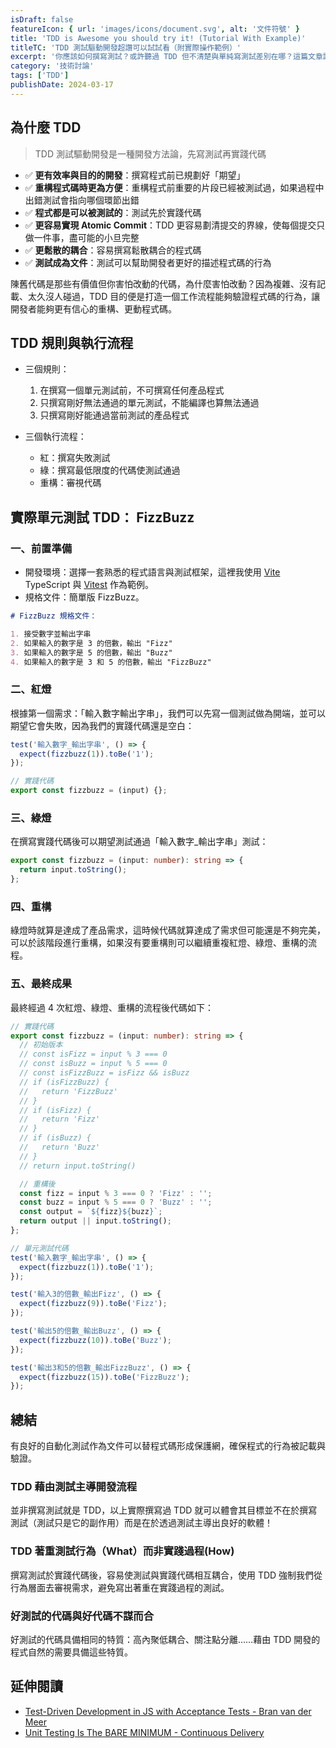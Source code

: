 ```yaml
---
isDraft: false
featureIcon: { url: 'images/icons/document.svg', alt: '文件符號' }
title: 'TDD is Awesome you should try it! (Tutorial With Example)'
titleTC: 'TDD 測試驅動開發超讚可以試試看（附實際操作範例）'
excerpt: '你應該如何撰寫測試？或許聽過 TDD 但不清楚與單純寫測試差別在哪？這篇文章詳細描述 TDD 的優勢與實際操作範例快速了解 TDD 為什麼這麼讚。'
category: '技術討論'
tags: ['TDD']
publishDate: 2024-03-17
---
```


## 為什麼 TDD

> TDD 測試驅動開發是一種開發方法論，先寫測試再實踐代碼

- ✅ **更有效率與目的的開發**：撰寫程式前已規劃好「期望」
- ✅ **重構程式碼時更為方便**：重構程式前重要的片段已經被測試過，如果過程中出錯測試會指向哪個環節出錯
- ✅ **程式都是可以被測試的**：測試先於實踐代碼
- ✅ **更容易實現 Atomic Commit**：TDD 更容易劃清提交的界線，使每個提交只做一件事，盡可能的小旦完整
- ✅ **更鬆散的耦合**：容易撰寫鬆散耦合的程式碼
- ✅ **測試成為文件**：測試可以幫助開發者更好的描述程式碼的行為

陳舊代碼是那些有價值但你害怕改動的代碼，為什麼害怕改動？因為複雜、沒有記載、太久沒人碰過，TDD 目的便是打造一個工作流程能夠驗證程式碼的行為，讓開發者能夠更有信心的重構、更動程式碼。

## TDD 規則與執行流程

- 三個規則：

  1. 在撰寫一個單元測試前，不可撰寫任何產品程式
  2. 只撰寫剛好無法通過的單元測試，不能編譯也算無法通過
  3. 只撰寫剛好能通過當前測試的產品程式

- 三個執行流程：
  - 紅：撰寫失敗測試
  - 綠：撰寫最低限度的代碼使測試通過
  - 重構：審視代碼

## 實際單元測試 TDD： FizzBuzz

### 一、前置準備

- 開發環境：選擇一套熟悉的程式語言與測試框架，這裡我使用 [Vite](https://vitejs.dev/) TypeScript 與 [Vitest](https://vitest.dev/) 作為範例。
- 規格文件：簡單版 FizzBuzz。

```markdown
# FizzBuzz 規格文件：

1. 接受數字並輸出字串
2. 如果輸入的數字是 3 的倍數，輸出 "Fizz"
3. 如果輸入的數字是 5 的倍數，輸出 "Buzz"
4. 如果輸入的數字是 3 和 5 的倍數，輸出 "FizzBuzz"
```

### 二、紅燈

根據第一個需求：「輸入數字輸出字串」，我們可以先寫一個測試做為開端，並可以期望它會失敗，因為我們的實踐代碼還是空白：

```typescript
test('輸入數字_輸出字串', () => {
  expect(fizzbuzz(1)).toBe('1');
});
```

```typescript
// 實踐代碼
export const fizzbuzz = (input) {};
```

### 三、綠燈

在撰寫實踐代碼後可以期望測試通過「輸入數字\_輸出字串」測試：

```typescript
export const fizzbuzz = (input: number): string => {
  return input.toString();
};
```

### 四、重構

綠燈時就算是達成了產品需求，這時候代碼就算達成了需求但可能還是不夠完美，可以於該階段進行重構，如果沒有要重構則可以繼續重複紅燈、綠燈、重構的流程。

### 五、最終成果

最終經過 4 次紅燈、綠燈、重構的流程後代碼如下：

```typescript
// 實踐代碼
export const fizzbuzz = (input: number): string => {
  // 初始版本
  // const isFizz = input % 3 === 0
  // const isBuzz = input % 5 === 0
  // const isFizzBuzz = isFizz && isBuzz
  // if (isFizzBuzz) {
  //   return 'FizzBuzz'
  // }
  // if (isFizz) {
  //   return 'Fizz'
  // }
  // if (isBuzz) {
  //   return 'Buzz'
  // }
  // return input.toString()

  // 重構後
  const fizz = input % 3 === 0 ? 'Fizz' : '';
  const buzz = input % 5 === 0 ? 'Buzz' : '';
  const output = `${fizz}${buzz}`;
  return output || input.toString();
};
```

```typescript
// 單元測試代碼
test('輸入數字_輸出字串', () => {
  expect(fizzbuzz(1)).toBe('1');
});

test('輸入3的倍數_輸出Fizz', () => {
  expect(fizzbuzz(9)).toBe('Fizz');
});

test('輸出5的倍數_輸出Buzz', () => {
  expect(fizzbuzz(10)).toBe('Buzz');
});

test('輸出3和5的倍數_輸出FizzBuzz', () => {
  expect(fizzbuzz(15)).toBe('FizzBuzz');
});
```

## 總結

有良好的自動化測試作為文件可以替程式碼形成保護網，確保程式的行為被記載與驗證。

### TDD 藉由測試主導開發流程

並非撰寫測試就是 TDD，以上實際撰寫過 TDD 就可以體會其目標並不在於撰寫測試（測試只是它的副作用）而是在於透過測試主導出良好的軟體！

### TDD 著重測試行為（What）而非實踐過程(How)

撰寫測試於實踐代碼後，容易使測試與實踐代碼相互耦合，使用 TDD 強制我們從行為層面去審視需求，避免寫出著重在實踐過程的測試。

### 好測試的代碼與好代碼不謀而合

好測試的代碼具備相同的特質：高內聚低耦合、關注點分離……藉由 TDD 開發的程式自然的需要具備這些特質。

## 延伸閱讀

- [Test-Driven Development in JS with Acceptance Tests - Bran van der Meer](https://www.youtube.com/watch?v=ym62X_gvMXs)
- [Unit Testing Is The BARE MINIMUM - Continuous Delivery](https://www.youtube.com/watch?v=h-4i5N89TUI)
